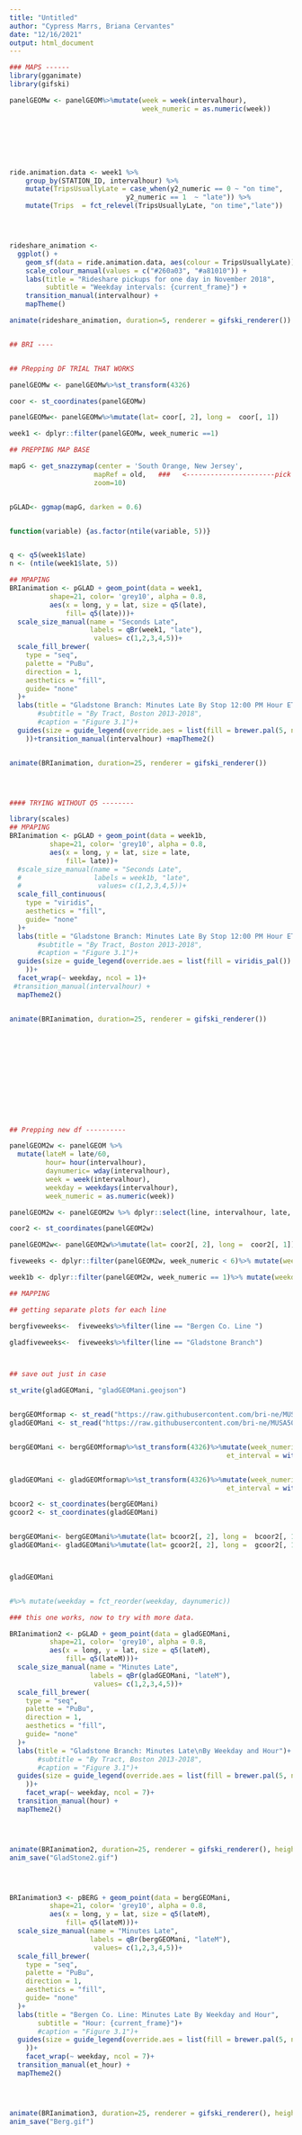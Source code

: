 ```yaml
---
title: "Untitled"
author: "Cypress Marrs, Briana Cervantes"
date: "12/16/2021"
output: html_document
---
```

```r
### MAPS ------
library(gganimate)
library(gifski)

panelGEOMw <- panelGEOM%>%mutate(week = week(intervalhour),
                                 week_numeric = as.numeric(week))







ride.animation.data <- week1 %>%
    group_by(STATION_ID, intervalhour) %>%
    mutate(TripsUsuallyLate = case_when(y2_numeric == 0 ~ "on time",
                             y2_numeric == 1  ~ "late")) %>%
    mutate(Trips  = fct_relevel(TripsUsuallyLate, "on time","late"))




rideshare_animation <-
  ggplot() +
    geom_sf(data = ride.animation.data, aes(colour = TripsUsuallyLate)) +
    scale_colour_manual(values = c("#260a03", "#a81010")) +
    labs(title = "Rideshare pickups for one day in November 2018",
         subtitle = "Weekday intervals: {current_frame}") +
    transition_manual(intervalhour) +
    mapTheme()

animate(rideshare_animation, duration=5, renderer = gifski_renderer())


## BRI ----


## PRepping DF TRIAL THAT WORKS

panelGEOMw <- panelGEOMw%>%st_transform(4326)

coor <- st_coordinates(panelGEOMw)

panelGEOMw<- panelGEOMw%>%mutate(lat= coor[, 2], long =  coor[, 1])

week1 <- dplyr::filter(panelGEOMw, week_numeric ==1)

## PREPPING MAP BASE 

mapG <- get_snazzymap(center = 'South Orange, New Jersey', 
                     mapRef = old,   ###   <----------------------pick one, save it to a var, and put that var here
                     zoom=10)


pGLAD<- ggmap(mapG, darken = 0.6)


function(variable) {as.factor(ntile(variable, 5))}


q <- q5(week1$late)
n <- (ntile(week1$late, 5))

## MPAPING
BRIanimation <- pGLAD + geom_point(data = week1,
          shape=21, color= 'grey10', alpha = 0.8,
          aes(x = long, y = lat, size = q5(late),
              fill= q5(late)))+
  scale_size_manual(name = "Seconds Late",
                    labels = qBr(week1, "late"),
                     values= c(1,2,3,4,5))+
  scale_fill_brewer(
    type = "seq",
    palette = "PuBu",
    direction = 1,
    aesthetics = "fill", 
    guide= "none"
  )+
  labs(title = "Gladstone Branch: Minutes Late By Stop 12:00 PM Hour ET")+ 
       #subtitle = "By Tract, Boston 2013-2018",
       #caption = "Figure 3.1")+
  guides(size = guide_legend(override.aes = list(fill = brewer.pal(5, name="PuBu"))
    ))+transition_manual(intervalhour) +mapTheme2()


animate(BRIanimation, duration=25, renderer = gifski_renderer())




#### TRYING WITHOUT Q5 --------

library(scales)
## MPAPING
BRIanimation <- pGLAD + geom_point(data = week1b,
          shape=21, color= 'grey10', alpha = 0.8,
          aes(x = long, y = lat, size = late,
              fill= late))+
  #scale_size_manual(name = "Seconds Late",
  #                  labels = week1b, "late",
  #                   values= c(1,2,3,4,5))+
  scale_fill_continuous(
    type = "viridis",
    aesthetics = "fill", 
    guide= "none"
  )+
  labs(title = "Gladstone Branch: Minutes Late By Stop 12:00 PM Hour ET")+ 
       #subtitle = "By Tract, Boston 2013-2018",
       #caption = "Figure 3.1")+
  guides(size = guide_legend(override.aes = list(fill = viridis_pal())
    ))+
  facet_wrap(~ weekday, ncol = 1)+
 #transition_manual(intervalhour) +
  mapTheme2()


animate(BRIanimation, duration=25, renderer = gifski_renderer())













## Prepping new df ----------

panelGEOM2w <- panelGEOM %>% 
  mutate(lateM = late/60,
         hour= hour(intervalhour),
         daynumeric= wday(intervalhour),
         week = week(intervalhour),
         weekday = weekdays(intervalhour),
         week_numeric = as.numeric(week))

panelGEOM2w <- panelGEOM2w %>% dplyr::select(line, intervalhour, late, lateM, weekday, daynumeric, week_numeric)%>%st_transform(4326)

coor2 <- st_coordinates(panelGEOM2w)

panelGEOM2w<- panelGEOM2w%>%mutate(lat= coor2[, 2], long =  coor2[, 1])

fiveweeks <- dplyr::filter(panelGEOM2w, week_numeric < 6)%>% mutate(weekday = fct_reorder(weekday, daynumeric))

week1b <- dplyr::filter(panelGEOM2w, week_numeric == 1)%>% mutate(weekday = fct_reorder(weekday, daynumeric))

## MAPPING

## getting separate plots for each line 

bergfiveweeks<-  fiveweeks%>%filter(line == "Bergen Co. Line ")

gladfiveweeks<-  fiveweeks%>%filter(line == "Gladstone Branch")



## save out just in case 

st_write(gladGEOMani, "gladGEOMani.geojson")


bergGEOMformap <- st_read("https://raw.githubusercontent.com/bri-ne/MUSA508-Final/main/data/bergGEOMani.geojson")
gladGEOMani <- st_read("https://raw.githubusercontent.com/bri-ne/MUSA508-Final/main/data/gladGEOMani.geojson")


bergGEOMani <- bergGEOMformap%>%st_transform(4326)%>%mutate(week_numeric = as.numeric(week),
                                                      et_interval = with_tz(intervalhour, "America/New_York"))%>%dplyr::filter(week_numeric < 3)%>% mutate(weekday = fct_reorder(weekday, daynumeric), et_hour = hour(et_interval))


gladGEOMani <- gladGEOMformap%>%st_transform(4326)%>%mutate(week_numeric = as.numeric(week),
                                                      et_interval = with_tz(intervalhour, "America/New_York"))%>%dplyr::filter(week_numeric <3 )%>% mutate(weekday = fct_reorder(weekday, daynumeric), et_hour = hour(et_interval))

bcoor2 <- st_coordinates(bergGEOMani)
gcoor2 <- st_coordinates(gladGEOMani)


bergGEOMani<- bergGEOMani%>%mutate(lat= bcoor2[, 2], long =  bcoor2[, 1])
gladGEOMani<- gladGEOMani%>%mutate(lat= gcoor2[, 2], long =  gcoor2[, 1])



gladGEOMani


#%>% mutate(weekday = fct_reorder(weekday, daynumeric))

### this one works, now to try with more data.

BRIanimation2 <- pGLAD + geom_point(data = gladGEOMani,
          shape=21, color= 'grey10', alpha = 0.8,
          aes(x = long, y = lat, size = q5(lateM),
              fill= q5(lateM)))+
  scale_size_manual(name = "Minutes Late",
                    labels = qBr(gladGEOMani, "lateM"),
                     values= c(1,2,3,4,5))+
  scale_fill_brewer(
    type = "seq",
    palette = "PuBu",
    direction = 1,
    aesthetics = "fill", 
    guide= "none"
  )+
  labs(title = "Gladstone Branch: Minutes Late\nBy Weekday and Hour")+ 
       #subtitle = "By Tract, Boston 2013-2018",
       #caption = "Figure 3.1")+
  guides(size = guide_legend(override.aes = list(fill = brewer.pal(5, name="PuBu"))
    ))+
    facet_wrap(~ weekday, ncol = 7)+
  transition_manual(hour) +
  mapTheme2()




animate(BRIanimation2, duration=25, renderer = gifski_renderer(), height = 600, width =1200)
anim_save("GladStone2.gif")




BRIanimation3 <- pBERG + geom_point(data = bergGEOMani,
          shape=21, color= 'grey10', alpha = 0.8,
          aes(x = long, y = lat, size = q5(lateM),
              fill= q5(lateM)))+
  scale_size_manual(name = "Minutes Late",
                    labels = qBr(bergGEOMani, "lateM"),
                     values= c(1,2,3,4,5))+
  scale_fill_brewer(
    type = "seq",
    palette = "PuBu",
    direction = 1,
    aesthetics = "fill", 
    guide= "none"
  )+
  labs(title = "Bergen Co. Line: Minutes Late By Weekday and Hour", 
       subtitle = "Hour: {current_frame}")+
       #caption = "Figure 3.1")+
  guides(size = guide_legend(override.aes = list(fill = brewer.pal(5, name="PuBu"))
    ))+
    facet_wrap(~ weekday, ncol = 7)+
  transition_manual(et_hour) +
  mapTheme2()




animate(BRIanimation3, duration=25, renderer = gifski_renderer(), height = 300, width =1200)
anim_save("Berg.gif")














gladMAPnoon<- pGLAD + geom_point(data = mapglad12,
          shape=21, color= 'grey10', alpha = 0.8,
          aes(x = long, y = lat, size = q5(lateM),
              fill= q5(lateM)))+
  scale_size_manual(name = "Minutes Late",
                    labels = qBr(mapglad12, "lateM"),
                     values= c(1,2,3,4,5))+
  scale_fill_brewer(
    type = "seq",
    palette = "PuBu",
    direction = 1,
    aesthetics = "fill", 
    guide= "none"
  )+
  labs(title = "Gladstone Branch: Minutes Late By Stop 12:00 PM Hour ET")+ 
       #subtitle = "By Tract, Boston 2013-2018",
       #caption = "Figure 3.1")+
  guides(size = guide_legend(override.aes = list(fill = brewer.pal(5, name="PuBu"))
    ))+
      facet_wrap(~ weekday, ncol = 5)+transition_manual(intervalhour) +mapTheme2()

















## PREPPING DATAFRAMES   
    
    ## GLAD 8am and 12pm~~~~



mapglad12<- gladGEOM%>%dplyr::filter(hour == 5 & week ==2)%>% mutate(weekday = fct_reorder(weekday, daynumeric))%>%st_transform(4326)


rbg <- st_coordinates(mapglad8)
rbg2 <- st_coordinates(mapglad12)

mapglad8<- mapglad8%>%mutate(lat= rbg[, 2], long =  rbg[, 1])
mapglad12<- mapglad12%>%mutate(lat= rbg2[, 2], long =  rbg2[, 1])


     ## BERG  8am and 12pm~~~~


mapberg8<- bergGEOM%>%dplyr::filter(hour == 13 & week ==2)%>% mutate(weekday = fct_reorder(weekday, daynumeric))%>%st_transform(4326)

mapberg12<- bergGEOM%>%dplyr::filter(hour == 5 & week ==2)%>% mutate(weekday = fct_reorder(weekday, daynumeric))%>%st_transform(4326)


rb <- st_coordinates(mapberg8)
rb2 <- st_coordinates(mapberg12)

mapberg8<- mapberg8%>%mutate(lat= rb[, 2], long =  rb[, 1])
mapberg12<- mapberg12%>%mutate(lat= rb2[, 2], long =  rb2[, 1])



## TRYING TO GET A GODDAMN BASE MAP THAT DOESN"T LOOK LIKE SHITE

library(ggmap)
#install.packages("rstudioapi")
library(rstudioapi)
ggmap::register_google(key = "AIzaSyBCWh3md7doMjJzQQJZSfvyTFnbknsm6Fs") ##<-- mykeys 
#devtools::install_github("mikey-harper/ggmapstyles")
library(ggmapstyles)


nameless<- "https://snazzymaps.com/style/24115/nameless"     ##<---- these are all the diff base maps I've tried 
grays<- "https://snazzymaps.com/style/55/subtle-greyscale-map"
subtle<- "https://snazzymaps.com/style/19/subtle"
ultra<-"https://snazzymaps.com/style/396899/ultrasimple"
simple<- "https://snazzymaps.com/style/83357/simple"
bg<- "https://snazzymaps.com/style/121205/blank-bluegreyish"
vector<- "https://snazzymaps.com/style/38830/vector"
min<- "https://snazzymaps.com/style/76687/minimal"
blank<- "https://snazzymaps.com/style/220191/blank-background"
assass<- "https://snazzymaps.com/style/72543/assassins-creed-iv"
vint<-"https://snazzymaps.com/style/14/vintage"
old<-"https://snazzymaps.com/style/46616/old-style-minimal-with-highways"

spotB = 'Paterson, New Jersey'
mapB <- get_snazzymap(center = 'Paterson, New Jersey', 
                     mapRef = old,   ###   <----------------------pick one, save it to a var, and put that var here
                     zoom=9)    ### <------- if u make this numb. smaller, we will  lose data points for th bergmap

mapG <- get_snazzymap(center = 'South Orange, New Jersey', 
                     mapRef = old,   ###   <----------------------pick one, save it to a var, and put that var here
                     zoom=10)




#ggmap(map) ### <---- preveiew it with this 


pBERG <- ggmap(mapB, darken = 0.6) ## <---- then save this map to a var 

pGLAD<- ggmap(mapG, darken = 0.6)

p2 <- get_map(spot, zoom=10, maptype = "toner-background", style = 'style=feature:landscape.natural.terrain|visibility:simplified') ##<---- other route that's not really working 

p3<-ggmap(p2)



### ACTUALLY MAPPING ------


trialmap<-p + geom_point(data = mapberg, aes(x = long, y = lat))

  ###  BERG 8am ~~

bergMAP8am<-pBERG + geom_point(data = mapberg8,
          shape=21, color= 'grey10', alpha = 0.8,
          aes(x = long, y = lat, size = q5(lateM),
              fill= q5(lateM)))+
  scale_size_manual(name = "Minutes Late",
                    labels = qBr(mapberg8, "lateM"),
                     values= c(1,2,3,4,5))+
  scale_fill_brewer(
    type = "seq",
    palette = "PuBu", ## <-----------------------if you change this then you need to change it below too
    direction = 1,
    aesthetics = "fill", 
    guide= "none"
  )+
  labs(title = "Bergen Co Line: Minutes Late By Stop 8:00 AM Hour ET")+ 
       #subtitle = "By Tract, Boston 2013-2018",
       #caption = "Figure 3.1")+
  guides(size = guide_legend(override.aes = list(fill = brewer.pal(5, name="PuBu")) ##<------ here!
    ))+
      facet_wrap(~ weekday, ncol=7)+mapTheme2()

    ###  BERG 12pm ~~


bergMAP12<- pBERG+geom_point(data = mapberg12,
                        shape=21, color= 'grey10', alpha = 0.8,
          aes(x = long, y = lat, size = q5(lateM),
              fill= q5(lateM)))+
  scale_size_manual(name = "Minutes Late",
                    labels = qBr(mapberg12, "lateM"),
                     values= c(1,2,3,4,5))+
  scale_fill_brewer(
    type = "seq",
    palette = "PuBu",
    direction = 1,
    aesthetics = "fill", 
    guide= "none"
  )+
  labs(title = "Bergen Co Line: Minutes Late By Stop 12:00 PM Hour ET")+ 
       #subtitle = "By Tract, Boston 2013-2018",
       #caption = "Figure 3.1")+
  guides(size = guide_legend(override.aes = list(fill = brewer.pal(5, name="PuBu"))
    ))+
      facet_wrap(~ weekday, ncol=7)+mapTheme2()




    ### GLAD Map 8 ~~~ 




gladMAP8<- pGLAD + geom_point(data = mapglad8, shape=21, color= 'grey10', alpha = 0.8,
          aes(x = long, y = lat, size = q5(lateM),
              fill= q5(lateM)))+
  scale_size_manual(name = "Minutes Late",
                    labels = qBr(mapglad8, "lateM"),
                     values= c(1,2,3,4,5))+
  scale_fill_brewer(
    type = "seq",
    palette = "PuBu",
    direction = 1,
    aesthetics = "fill", 
    guide= "none"
  )+
  labs(title = "Gladstone Branch: Minutes Late By Stop 8:00 AM Hour ET")+
       #subtitle = "By Tract, Boston 2013-2018",
       #caption = "Figure 3.1")+
  guides(size = guide_legend(override.aes = list(fill = brewer.pal(5, name="PuBu"))
    ))+
      facet_wrap(~ weekday, ncol = 5)+mapTheme2()





gladMAPnoon<- pGLAD + geom_point(data = mapglad12,
          shape=21, color= 'grey10', alpha = 0.8,
          aes(x = long, y = lat, size = q5(lateM),
              fill= q5(lateM)))+
  scale_size_manual(name = "Minutes Late",
                    labels = qBr(mapglad12, "lateM"),
                     values= c(1,2,3,4,5))+
  scale_fill_brewer(
    type = "seq",
    palette = "PuBu",
    direction = 1,
    aesthetics = "fill", 
    guide= "none"
  )+
  labs(title = "Gladstone Branch: Minutes Late By Stop 12:00 PM Hour ET")+ 
       #subtitle = "By Tract, Boston 2013-2018",
       #caption = "Figure 3.1")+
  guides(size = guide_legend(override.aes = list(fill = brewer.pal(5, name="PuBu"))
    ))+
      facet_wrap(~ weekday, ncol = 5)+mapTheme2()

```
